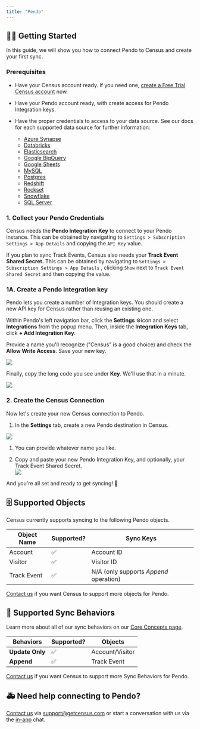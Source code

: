 ```yaml
---
title: "Pendo"
---
```


## 🏃‍♀️ Getting Started

In this guide, we will show you how to connect Pendo to Census and create your first sync.

### Prerequisites

* Have your Census account ready. If you need one, [create a Free Trial Census account](https://app.getcensus.com/) now.

* Have your Pendo account ready, with create access for Pendo Integration keys.

* Have the proper credentials to access to your data source. See our docs for each supported data source for further information:  
   * [Azure Synapse](/sources/azure-synapse)  
   * [Databricks](https://docs.getcensus.com/sources/databricks)  
   * [Elasticsearch](https://docs.getcensus.com/sources/elasticsearch)  
   * [Google BigQuery](https://docs.getcensus.com/sources/google-bigquery)  
   * [Google Sheets](https://docs.getcensus.com/sources/google-sheets)  
   * [MySQL](https://docs.getcensus.com/sources/mysql)  
   * [Postgres](https://docs.getcensus.com/sources/postgres)  
   * [Redshift](https://docs.getcensus.com/sources/redshift)  
   * [Rockset](https://docs.getcensus.com/sources/rockset)  
   * [Snowflake](https://docs.getcensus.com/sources/snowflake)  
   * [SQL Server](https://docs.getcensus.com/sources/sql-server)

### 1\. Collect your Pendo Credentials

Census needs the **Pendo Integration Key** to connect to your Pendo instance. This can be obtained by navigating to `Settings > Subscription Settings > App Details` and copying the `API Key` value.

If you plan to sync Track Events, Census also needs your **Track Event Shared Secret.** This can be obtained by navigating to `Settings > Subscription Settings > App Details` , clicking `Show` next to `Track Event Shared Secret` and then copying the value.

### 1A. Create a Pendo Integration key

Pendo lets you create a number of Integration keys. You should create a new API key for Census rather than reusing an existing one.

Within Pendo's left navigation bar, click the **Settings** ⚙️icon and select **Integrations** from the popup menu. Then, inside the **Integration Keys** tab, click **\+ Add Integration Key**.

Provide a name you'll recognize ("Census" is a good choice) and check the **Allow Write Access**. Save your new key.

![](/images/destinations/screely-1624583157927.png)

Finally, copy the long code you see under **Key**. We'll use that in a minute.

![](/images/destinations/screely-1624583167649.png)

### 2\. Create the Census Connection

Now let's create your new Census connection to Pendo.

1. In the **Settings** tab, create a new Pendo destination in Census.

![](/images/destinations/CleanShot%202022-12-28%20at%2015.48.26%402x.png)

1. You can provide whatever name you like.

2. Copy and paste your new Pendo Integration Key, and optionally, your Track Event Shared Secret.  
![](/images/destinations/CleanShot%202022-12-28%20at%2015.50.30%402x.png)

And you're all set and ready to get syncing! 🎉

## 🗄 Supported Objects

Census currently supports syncing to the following Pendo objects.

| **Object Name** | **Supported?** | **Sync Keys**                          |
| --------------- | -------------- | -------------------------------------- |
| Account         | ✅              | Account ID                             |
| Visitor         | ✅              | Visitor ID                             |
| Track Event     | ✅              | N/A (only supports _Append_ operation) |

[Contact us](mailto:support@getcensus.com) if you want Census to support more objects for Pendo.

## 🔄 Supported Sync Behaviors

Learn more about all of our sync behaviors on our [Core Concepts page](/basics/core-concept#the-different-sync-behaviors).

| **Behaviors**   | **Supported?** | **Objects**     |
| --------------- | -------------- | --------------- |
| **Update Only** | ✅              | Account/Visitor |
| **Append**      | ✅              | Track Event     |

[Contact us](mailto:support@getcensus.com) if you want Census to support more Sync Behaviors for Pendo.

## 🚑 Need help connecting to Pendo?

[Contact us](mailto:support@getcensus.com) via support@getcensus.com or start a conversation with us via the [in-app](https://app.getcensus.com) chat.